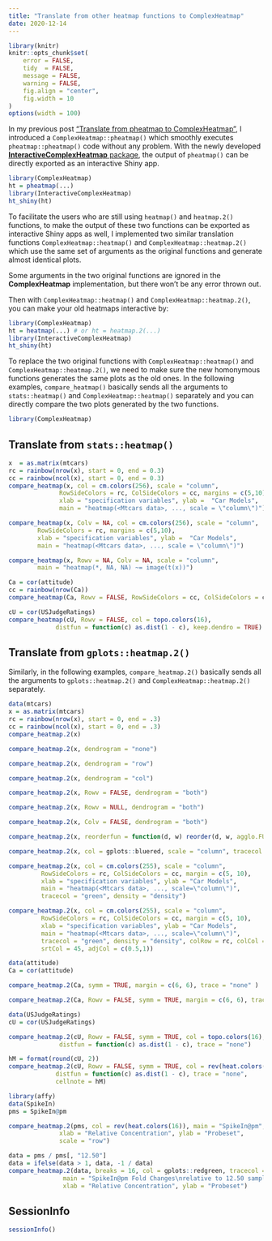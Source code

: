 ```yaml
---
title: "Translate from other heatmap functions to ComplexHeatmap"
date: 2020-12-14
---
```



```r
library(knitr)
knitr::opts_chunk$set(
    error = FALSE,
    tidy  = FALSE,
    message = FALSE,
    warning = FALSE,
    fig.align = "center",
    fig.width = 10
)
options(width = 100)
```

In my previous post ["Translate from pheatmap to
ComplexHeatmap"](https://jokergoo.github.io/2020/05/06/translate-from-pheatmap-to-complexheatmap/),
I introduced a `ComplexHeatmap::pheatmap()` which smoothly executes
`pheatmap::pheatmap()` code without any problem. With the newly developed
[**InteractiveComplexHeatmap**
package](https://github.com/jokergoo/InteractiveComplexHeatmap), the output of
`pheatmap()` can be directly exported as an interactive Shiny app.

```r
library(ComplexHeatmap)
ht = pheatmap(...)
library(InteractiveComplexHeatmap)
ht_shiny(ht)
```

To facilitate the users who are still using `heatmap()` and `heatmap.2()`
functions, to make the output of these two functions can be exported as interactive Shiny
apps as well, I implemented two similar translation functions
`ComplexHeatmap::heatmap()` and `ComplexHeatmap::heatmap.2()` which use the
same set of arguments as the original functions and generate almost identical
plots.

Some arguments in the two original functions are ignored in the
**ComplexHeatmap** implementation, but there won't be any error thrown out.

Then with `ComplexHeatmap::heatmap()` and `ComplexHeatmap::heatmap.2()`, you
can make your old heatmaps interactive by:

```r
library(ComplexHeatmap)
ht = heatmap(...) # or ht = heatmap.2(...)
library(InteractiveComplexHeatmap)
ht_shiny(ht)
```

To replace the two original functions with `ComplexHeatmap::heatmap()` and
`ComplexHeatmap::heatmap.2()`, we need to make sure the new homonymous
functions generates the same plots as the old ones. In the following examples,
`compare_heatmap()` basically sends all the arguments to `stats::heatmap()`
and `ComplexHeatmap::heatmap()` separately and you can directly compare the
two plots generated by the two functions.

```r
library(ComplexHeatmap)
```

## Translate from `stats::heatmap()`

```r
x  = as.matrix(mtcars)
rc = rainbow(nrow(x), start = 0, end = 0.3)
cc = rainbow(ncol(x), start = 0, end = 0.3)
compare_heatmap(x, col = cm.colors(256), scale = "column",
              RowSideColors = rc, ColSideColors = cc, margins = c(5,10),
              xlab = "specification variables", ylab =  "Car Models",
              main = "heatmap(<Mtcars data>, ..., scale = \"column\")")
```

```r
compare_heatmap(x, Colv = NA, col = cm.colors(256), scale = "column",
        RowSideColors = rc, margins = c(5,10),
        xlab = "specification variables", ylab =  "Car Models",
        main = "heatmap(<Mtcars data>, ..., scale = \"column\")")
```

```r
compare_heatmap(x, Rowv = NA, Colv = NA, scale = "column",
        main = "heatmap(*, NA, NA) ~= image(t(x))")
```

```r
Ca = cor(attitude)
cc = rainbow(nrow(Ca))
compare_heatmap(Ca, Rowv = FALSE, RowSideColors = cc, ColSideColors = cc)
```

```r
cU = cor(USJudgeRatings)
compare_heatmap(cU, Rowv = FALSE, col = topo.colors(16),
             distfun = function(c) as.dist(1 - c), keep.dendro = TRUE)
```


## Translate from `gplots::heatmap.2()`

Similarly, in the following examples, `compare_heatmap.2()` basically sends
all the arguments to `gplots::heatmap.2()` and `ComplexHeatmap::heatmap.2()`
separately.

```r
data(mtcars)
x = as.matrix(mtcars)
rc = rainbow(nrow(x), start = 0, end = .3)
cc = rainbow(ncol(x), start = 0, end = .3)
compare_heatmap.2(x)
```

```r
compare_heatmap.2(x, dendrogram = "none")
```

```r
compare_heatmap.2(x, dendrogram = "row")
```

```r
compare_heatmap.2(x, dendrogram = "col")
```


```r
compare_heatmap.2(x, Rowv = FALSE, dendrogram = "both")
```

```r
compare_heatmap.2(x, Rowv = NULL, dendrogram = "both")
```

```r
compare_heatmap.2(x, Colv = FALSE, dendrogram = "both")
```

```r
compare_heatmap.2(x, reorderfun = function(d, w) reorder(d, w, agglo.FUN = mean))
```



```r
compare_heatmap.2(x, col = gplots::bluered, scale = "column", tracecol = "#303030")
```

```r
compare_heatmap.2(x, col = cm.colors(255), scale = "column",
         RowSideColors = rc, ColSideColors = cc, margin = c(5, 10),
         xlab = "specification variables", ylab = "Car Models",
         main = "heatmap(<Mtcars data>, ..., scale=\"column\")",
         tracecol = "green", density = "density")
```


```r
compare_heatmap.2(x, col = cm.colors(255), scale = "column",
         RowSideColors = rc, ColSideColors = cc, margin = c(5, 10),
         xlab = "specification variables", ylab = "Car Models",
         main = "heatmap(<Mtcars data>, ..., scale=\"column\")",
         tracecol = "green", density = "density", colRow = rc, colCol = cc,
         srtCol = 45, adjCol = c(0.5,1))
```

```r
data(attitude)
Ca = cor(attitude)

compare_heatmap.2(Ca, symm = TRUE, margin = c(6, 6), trace = "none" )
```


```r
compare_heatmap.2(Ca, Rowv = FALSE, symm = TRUE, margin = c(6, 6), trace = "none" )
```


```r
data(USJudgeRatings)
cU = cor(USJudgeRatings)

compare_heatmap.2(cU, Rowv = FALSE, symm = TRUE, col = topo.colors(16),
              distfun = function(c) as.dist(1 - c), trace = "none")
```

```r
hM = format(round(cU, 2))
compare_heatmap.2(cU, Rowv = FALSE, symm = TRUE, col = rev(heat.colors(16)),
             distfun = function(c) as.dist(1 - c), trace = "none",
             cellnote = hM)
```

```r
library(affy)
data(SpikeIn)
pms = SpikeIn@pm

compare_heatmap.2(pms, col = rev(heat.colors(16)), main = "SpikeIn@pm",
              xlab = "Relative Concentration", ylab = "Probeset",
              scale = "row")
```

```r
data = pms / pms[, "12.50"]
data = ifelse(data > 1, data, -1 / data)
compare_heatmap.2(data, breaks = 16, col = gplots::redgreen, tracecol = "blue",
               main = "SpikeIn@pm Fold Changes\nrelative to 12.50 sample",
               xlab = "Relative Concentration", ylab = "Probeset")
```

## SessionInfo

```r
sessionInfo()
```

<script src="https://ajax.googleapis.com/ajax/libs/jquery/3.5.1/jquery.min.js"></script>

<script>
  $(document).ready(function(){
  $("img").css("display", "inline");
  $("main.content").css("max-width", "1000px");
});
</script>

